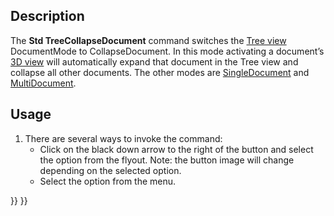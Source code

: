 <languages/>

{{Docnav
|[[Std_TreeMultiDocument|TreeMultiDocument]]
|[[Std_TreeDrag|TreeDrag]]
|[[Std_View_Menu|Std View Menu]]
|IconL=Std_TreeMultiDocument.svg
|IconR=Std_TreeDrag.svg
|IconC=Freecad.svg
}}

{{GuiCommand
|Name=Std TreeCollapseDocument
|MenuLocation=View → TreeView actions → Collapse/Expand
|Workbenches=All
|Version=0.19
|SeeAlso=[[Std_TreeSingleDocument|Std TreeSingleDocument]], [[Std_TreeMultiDocument|Std TreeMultiDocument]]
}}

==Description==

The '''Std TreeCollapseDocument''' command switches the [[Tree_view|Tree view]] DocumentMode to CollapseDocument. In this mode activating a document’s [[3D_view|3D view]] will automatically expand that document in the Tree view and collapse all other documents. The other modes are [[Std_TreeSingleDocument|SingleDocument]] and [[Std_TreeMultiDocument|MultiDocument]].

==Usage==

# There are several ways to invoke the command:
#* Click on the black down arrow to the right of the {{Button|[[Image:Std_TreeSyncView.svg|16px]]}} button and select the {{MenuCommand|Collapse/Expand}} option from the flyout. Note: the button image will change depending on the selected option.
#* Select the {{MenuCommand|View → TreeView actions → Collapse/Expand}} option from the menu.


{{Docnav
|[[Std_TreeMultiDocument|TreeMultiDocument]]
|[[Std_TreeDrag|TreeDrag]]
|[[Std_View_Menu|Std View Menu]]
|IconL=Std_TreeMultiDocument.svg
|IconR=Std_TreeDrag.svg
|IconC=Freecad.svg
}}

{{Std_Base_navi{{#translation:}}}}
{{Userdocnavi{{#translation:}}}}